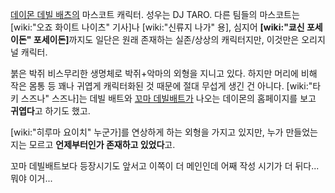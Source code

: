 [[데이몬 데빌 배츠]]의 마스코트 캐릭터. 성우는 DJ TARO. 
다른 팀들의 마스코트는 [wiki:"오죠 화이트 나이츠" 기사]나 [wiki:"신류지 나가" 용], 심지어 '''[wiki:"쿄신 포세이돈" 포세이돈]'''까지도 일단은 원래 존재하는 실존/상상의 캐릭터지만, 이것만은 오리지널 캐릭터.

붉은 박쥐 비스무리한 생명체로 박쥐+악마의 외형을 지니고 있다. 하지만 머리에 비해 작은 몸통 등 꽤나 귀엽게 캐릭터화된 것 때문에 절대 무섭게 생긴 건 아니다. [wiki:"타키 스즈나" 스즈나]는 데빌 배트와 [[꼬마 데빌배트]]가 나오는 데이몬의 홈페이지를 보고 '''귀엽다'''고 하기도 했고.

[wiki:"히루마 요이치" 누군가]를 연상하게 하는 외형을 가지고 있지만, 누가 만들었는지는 모르고 '''언제부터인가 존재하고 있었다'''고.

꼬마 데빌배트보다 등장시기도 앞서고 이쪽이 더 메인인데 어째 작성 시기가 더 뒤다... 뭐야 이거...
